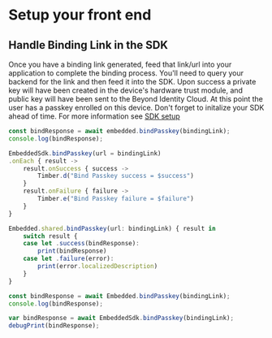 
# Setup your front end

## Handle Binding Link in the SDK

Once you have a binding link generated, feed that link/url into your application to complete the binding process. You'll need to query your backend for the link and then feed it into the SDK. Upon success a private key will have been created in the device's hardware trust module, and public key will have been sent to the Beyond Identity Cloud. At this point the user has a passkey enrolled on this device. Don't forget to initalize your SDK ahead of time. For more information see [SDK setup](./sdk-setup)

<Tabs groupId="bind-platform">
<TabItem value="javascript" label="Javascript">

```javascript
const bindResponse = await embedded.bindPasskey(bindingLink);
console.log(bindResponse);
```

</TabItem>
<TabItem value="kotlin" label="Kotlin">

```javascript
EmbeddedSdk.bindPasskey(url = bindingLink)
.onEach { result ->
    result.onSuccess { success ->
        Timber.d("Bind Passkey success = $success")
    }
    result.onFailure { failure ->
        Timber.e("Bind Passkey failure = $failure")
    }
}
```

</TabItem>
<TabItem value="swift" label="Swift">

```javascript
Embedded.shared.bindPasskey(url: bindingLink) { result in
    switch result {
    case let .success(bindResponse):
        print(bindResponse)
    case let .failure(error):
        print(error.localizedDescription)
    }
}
```

</TabItem>
<TabItem value="reactnative" label="React Native">

```javascript
const bindResponse = await Embedded.bindPasskey(bindingLink);
console.log(bindResponse);
```

</TabItem>
<TabItem value="flutter" label="Flutter">

```javascript
var bindResponse = await EmbeddedSdk.bindPasskey(bindingLink);
debugPrint(bindResponse);
```

</TabItem>
</Tabs>
